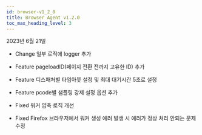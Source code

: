 ```yaml
---
id: browser-v1_2_0
title: Browser Agent v1.2.0
toc_max_heading_level: 3
---
```


2023년 6월 21일

- <Status>Change</Status> 일부 로직에 logger 추가

- <Status>Feature</Status> pageloadID(페이지 전환 전까지 고유한 ID) 추가

- <Status>Feature</Status> 디스패처별 타임아웃 설정 및 최대 대기시간 5초로 설정

- <Status>Feature</Status> pcode별 샘플링 강제 설정 옵션 추가

- <Status>Fixed</Status> 워커 압축 로직 개선

- <Status>Fixed</Status> Firefox 브라우저에서 워커 생성 에러 발생 시 에러가 정상 처리 안되는 문제 수정

